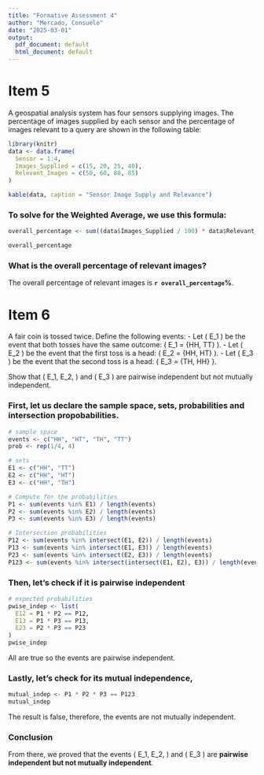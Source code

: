 ---
title: "Formative Assessment 4"
author: "Mercado, Consuelo"
date: "2025-03-01"
output:
  pdf_document: default
  html_document: default
---

# Item 5

A geospatial analysis system has four sensors supplying images. The percentage of images supplied by each sensor and the percentage of images relevant to a query are shown in the following table:

```{r}
library(knitr)
data <- data.frame(
  Sensor = 1:4,
  Images_Supplied = c(15, 20, 25, 40),
  Relevant_Images = c(50, 60, 80, 85)
)

kable(data, caption = "Sensor Image Supply and Relevance")
```


### To solve for the Weighted Average, we use this formula:

```{r}
overall_percentage <- sum((data$Images_Supplied / 100) * data$Relevant_Images)

overall_percentage
```

### What is the overall percentage of relevant images?

The overall percentage of relevant images is **`r overall_percentage`%**.


# Item 6

A fair coin is tossed twice. Define the following events:
- Let \( E_1 \) be the event that both tosses have the same outcome: \( E_1 = \{HH, TT\} \).
- Let \( E_2 \) be the event that the first toss is a head: \( E_2 = \{HH, HT\} \).
- Let \( E_3 \) be the event that the second toss is a head: \( E_3 = \{TH, HH\} \}.

Show that \( E_1, E_2, \) and \( E_3 \) are pairwise independent but not mutually independent.

### First, let us declare the sample space, sets, probabilities and intersection propobabilities. 

```{r}
# sample space
events <- c("HH", "HT", "TH", "TT")
prob <- rep(1/4, 4)

# sets
E1 <- c("HH", "TT")
E2 <- c("HH", "HT")
E3 <- c("HH", "TH")

# Compute for the probabilities
P1 <- sum(events %in% E1) / length(events)
P2 <- sum(events %in% E2) / length(events)
P3 <- sum(events %in% E3) / length(events)

# Intersection probabilities
P12 <- sum(events %in% intersect(E1, E2)) / length(events)
P13 <- sum(events %in% intersect(E1, E3)) / length(events)
P23 <- sum(events %in% intersect(E2, E3)) / length(events)
P123 <- sum(events %in% intersect(intersect(E1, E2), E3)) / length(events)
```

### Then, let's check if it is pairwise independent

```{r}
# expected probabilities
pwise_indep <- list(
  E12 = P1 * P2 == P12,
  E13 = P1 * P3 == P13,
  E23 = P2 * P3 == P23
)
pwise_indep
```

All are true so the events are pairwise independent. 

### Lastly, let's check for its mutual independence,

```{r}
mutual_indep <- P1 * P2 * P3 == P123
mutual_indep
```

The result is false, therefore, the events are not mutually independent.

### Conclusion

From there, we proved that the events \( E_1, E_2, \) and \( E_3 \) are **pairwise independent but not mutually independent**.



